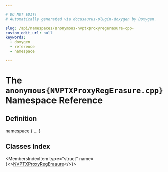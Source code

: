 ```yaml
---

# DO NOT EDIT!
# Automatically generated via docusaurus-plugin-doxygen by Doxygen.

slug: /api/namespaces/anonymous-nvptxproxyregerasure-cpp-
custom_edit_url: null
keywords:
  - doxygen
  - reference
  - namespace

---
```





# The `anonymous{NVPTXProxyRegErasure.cpp}` Namespace Reference

<DoxygenPage pluginConfig={pluginConfig}>



## Definition

<CodeBlock>namespace &#123; ... &#125;</CodeBlock>

## Classes Index

<MembersIndex>

<MembersIndexItem
  type="struct"
  name={<><a href="/docs/api/structs/anonymous-namespace-nvptxproxyregerasure-cpp-/nvptxproxyregerasure">NVPTXProxyRegErasure</a></>}>
</MembersIndexItem>

</MembersIndex>


</DoxygenPage>
